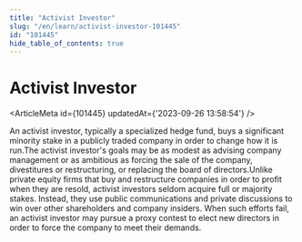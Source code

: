```yaml
---
title: "Activist Investor"
slug: "/en/learn/activist-investor-101445"
id: "101445"
hide_table_of_contents: true
---
```



# Activist Investor

<ArticleMeta id={101445} updatedAt={'2023-09-26 13:58:54'} />
<div className='border-solid border-b border-t-0 my-4 border-[var(--ifm-color-gray-300)]' />

An activist investor, typically a specialized hedge fund, buys a significant minority stake in a publicly traded company in order to change how it is run.The activist investor's goals may be as modest as advising company management or as ambitious as forcing the sale of the company, divestitures or restructuring, or replacing the board of directors.Unlike private equity firms that buy and restructure companies in order to profit when they are resold, activist investors seldom acquire full or majority stakes. Instead, they use public communications and private discussions to win over other shareholders and company insiders. When such efforts fail, an activist investor may pursue a proxy contest to elect new directors in order to force the company to meet their demands.
